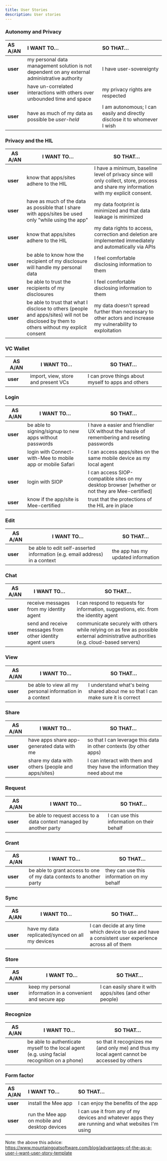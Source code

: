 ```yaml
---
title: User Stories
description: User stories
---
```

### Autonomy and Privacy 

| AS A/AN  | I WANT TO…                                                   | SO THAT…                                                     |
| :------- | :----------------------------------------------------------- | :----------------------------------------------------------- |
| **user** | my personal data management solution is not dependent on any external administrative authority | I have user-sovereignty                                      |
| **user** | have un-correlated interactions with others over unbounded time and space | my privacy rights are respected                              |
| **user** | have as much of my data as possible be *user-held*           | I am autonomous; I can easily and directly disclose it to whomever I wish |

### Privacy and the HIL

| AS A/AN  | I WANT TO…                                                   | SO THAT…                                                     |
| -------- | ------------------------------------------------------------ | ------------------------------------------------------------ |
| **user** | know that apps/sites adhere to the HIL                       | I have a minimum, baseline level of privacy since  will only collect, store, process and share my information with my explicit consent. |
| **user** | have as much of the data as possible that I share with apps/sites be used only "while using the app" | my data footprint is minimized and that data leakage is minimized |
| **user** | know that apps/sites adhere to the HIL                       | my data rights to access, correction and deletion are implemented immediately and automatically via APIs |
| **user** | be able to know how the recipient of my disclosure will handle my personal data | I feel comfortable disclosing information to them            |
| **user** | be able to trust the recipients of my disclosures            | I feel comfortable disclosing information to them            |
| **user** | be able to trust that what I disclose to others (people and apps/sites) will not be disclosed by them to others without my explicit consent | my data doesn't spread further than necessary to other actors and increase my vulnerability to exploitation |

### VC Wallet

| AS A/AN  | I WANT TO…                          | SO THAT…                                           |
| -------- | ----------------------------------- | -------------------------------------------------- |
| **user** | import, view, store and present VCs | I can prove things about myself to apps and others |

### Login

| AS A/AN  | I WANT TO…                                                 | SO THAT…                                                     |
| -------- | ---------------------------------------------------------- | ------------------------------------------------------------ |
| **user** | be able to signing/signup to new apps without passwords    | I have a easier and friendlier UX without the hassle of remembering and reseting passwords |
| **user** | login with Connect-with-Mee to mobile app or mobile Safari | I can access apps/sites on the same mobile device as my local agent |
| **user** | login with SIOP                                            | I can access SIOP-compatible sites on my desktop browser  [whether or not they are Mee-certified] |
| **user** | know if the app/site is Mee-certified                      | trust that the protections of the HIL are in place           |

### Edit
| AS A/AN  | I WANT TO…                                                   | SO THAT…                           |
| -------- | ------------------------------------------------------------ | ---------------------------------- |
| **user** | be able to edit self-asserted information (e.g. email address) in a context | the app has my updated information |

### Chat

| AS A/AN  | I WANT TO…                     | SO THAT…                                                     |
| -------- | ------------------------------ | ------------------------------------------------------------ |
| **user** | receive messages from my identity agent | I can respond to requests for information, suggestions, etc. from the identity agent |
| **user** | send and receive messages from other identity agent users | communicate securely with others while relying on as few as possible external administrative authorities (e.g. cloud-based servers) |

### View

| AS A/AN  | I WANT TO…                                               | SO THAT…                                                     |
| -------- | -------------------------------------------------------- | ------------------------------------------------------------ |
| **user** | be able to view all my personal information in a context | I understand what's being shared about me so that I can make sure it is correct |

### Share

| AS A/AN  | I WANT TO…                                        | SO THAT…                                                     |
| -------- | ------------------------------------------------- | ------------------------------------------------------------ |
| **user** | have apps share app-generated data with me        | so that I can leverage this data in other contexts (by other apps) |
| **user** | share my data with others (people and apps/sites) | I can interact with them and they have the information they need about me |

### Request

| AS A/AN  | I WANT TO…                                                   | SO THAT…                                   |
| -------- | ------------------------------------------------------------ | ------------------------------------------ |
| **user** | be able to request access to a data context managed by another party | I can use this information on their behalf |

### Grant

| AS A/AN  | I WANT TO…                                                   | SO THAT…                                   |
| -------- | ------------------------------------------------------------ | ------------------------------------------ |
| **user** | be able to grant access to one of my data contexts to another party | they can use this information on my behalf |

### Sync

| AS A/AN  | I WANT TO…                                       | SO THAT…                                                     |
| -------- | ------------------------------------------------ | ------------------------------------------------------------ |
| **user** | have my data replicated/synced on all my devices | I can decide at any time which device to use and have a consistent user experience across all of them |

### Store

| AS A/AN  | I WANT TO…                                                  | SO THAT…                                                 |
| -------- | ----------------------------------------------------------- | -------------------------------------------------------- |
| **user** | keep my personal information in a convenient and secure app | I can easily share it with apps/sites (and other people) |

### Recognize

| AS A/AN  | I WANT TO…                                                   | SO THAT…                                                     |
| -------- | ------------------------------------------------------------ | ------------------------------------------------------------ |
| **user** | be able to authenticate myself to the local agent (e.g. using facial recognition on a phone) | so that it recognizes me (and only me) and thus my local agent cannot be accessed by others |

### Form factor

| AS A/AN  | I WANT TO…                                    | SO THAT…                                                     |
| :------- | :-------------------------------------------- | :----------------------------------------------------------- |
| **user** | install the Mee app                           | I can enjoy the benefits of the app                          |
| **user** | run the Mee app on mobile and desktop devices | I can use it from any of my devices and whatever apps they are running and what websites I'm using |

Note: the above this advice: https://www.mountaingoatsoftware.com/blog/advantages-of-the-as-a-user-i-want-user-story-template  
